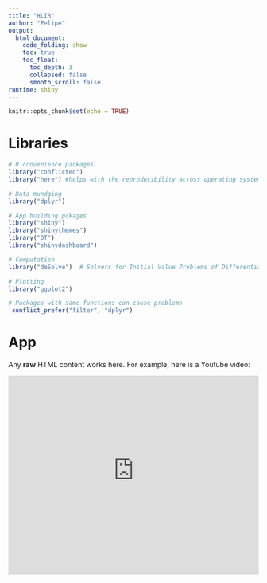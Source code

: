 ```yaml
---
title: "HLIR"
author: "Felipe"
output: 
  html_document:
    code_folding: show
    toc: true
    toc_float:
      toc_depth: 3
      collapsed: false
      smooth_scroll: false
runtime: shiny
---
```


```r
knitr::opts_chunk$set(echo = TRUE)
```

# Libraries

```r
# R convenience packages
library("conflicted")
library("here") #helps with the reproducibility across operating systems

# Data mundging 
library("dplyr")

# App building pckages
library("shiny")
library("shinythemes")
library("DT")
library("shinydashboard")

# Computation
library("deSolve")  # Solvers for Initial Value Problems of Differential Equations

# Plotting 
library("ggplot2")

# Packages with same functions can cause problems 
 conflict_prefer("filter", "dplyr")
```

# App

<!-- # ```{r hlir_app, echo=FALSE} -->
<!-- # shiny::shinyAppDir( -->
<!-- #   here::here( "5_HLIR/apps"), -->
<!-- #   options = list( -->
<!-- #     width = "130%", height = 900 -->
<!-- #   ) -->
<!-- # ) -->
<!-- #  -->
<!-- # ``` -->

```{=html}
<p>Any <strong>raw</strong> HTML content works here.
For example, here is a Youtube video:</p>

<iframe width="100%" height="400"
  src="https://felipedallalana.shinyapps.io/Temporal_shiny/"
  frameborder="0" </iframe>
  
  
``` 
